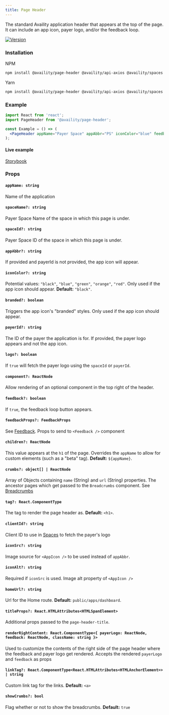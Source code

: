 ```yaml
---
title: Page Header
---
```


The standard Availity application header that appears at the top of the page. It can include an app icon, payer logo, and/or the feedback loop.

[![Version](https://img.shields.io/npm/v/@availity/page-header.svg?style=for-the-badge)](https://www.npmjs.com/package/@availity/page-header)

### Installation

NPM

```bash
npm install @availity/page-header @availity/api-axios @availity/spaces axios formik yup@^0.32.0
```

Yarn

```bash
npm install @availity/page-header @availity/api-axios @availity/spaces axios formik yup@^0.32.0
```

### Example

```jsx
import React from 'react';
import PageHeader from '@availity/page-header';

const Example = () => (
  <PageHeader appName="Payer Space" appAbbr="PS" iconColor="blue" feedback />
);
```

#### Live example

[Storybook](https://availity.github.io/availity-react/storybook/?path=/docs/components-page-header--default)

### Props

#### `appName: string`

Name of the application

#### `spaceName?: string`

Payer Space Name of the space in which this page is under.

#### `spaceId?: string`

Payer Space ID of the space in which this page is under.

#### `appAbbr?: string`

If provided and payerId is not provided, the app icon will appear.

#### `iconColor?: string`

Potential values: `"black"`, `"blue"`, `"green"`, `"orange"`, `"red"`. Only used if the app icon should appear. **Default:** `"black"`.

#### `branded?: boolean`

Triggers the app icon's "branded" styles. Only used if the app icon should appear.

#### `payerId?: string`

The ID of the payer the application is for. If provided, the payer logo appears and not the app icon.

#### `logo?: boolean`

If `true` will fetch the payer logo using the `spaceId` or `payerId`.

#### `component?: ReactNode`

Allow rendering of an optional component in the top right of the header.

#### `feedback?: boolean`

If `true`, the feedback loop button appears.

#### `feedbackProps?: FeedbackProps`

See [Feedback](/components/feedback/feedback/#props). Props to send to `<Feedback />` component

#### `children?: ReactNode`

This value appears at the `h1` of the page. Overrides the `appName` to allow for custom elements (such as a "beta" tag). **Default:** `${appName}`.

#### `crumbs?: object[] | ReactNode`

Array of Objects containing `name` (String) and `url` (String) properties. The ancestor pages which get passed to the `Breadcrumbs` component. See [Breadcrumbs](/components/breadcrumbs/#crumbs-arrayobject)

#### `tag?: React.ComponentType`

The tag to render the page header as. **Default:** `<h1>`.

#### `clientId?: string`

Client ID to use in [Spaces](/components/spaces/spaces/) to fetch the payer's logo

#### `iconSrc?: string`

Image source for `<AppIcon />` to be used instead of `appAbbr`.

#### `iconAlt?: string`

Required if `iconSrc` is used. Image alt property of `<AppIcon />`

#### `homeUrl?: string`

Url for the Home route. **Default:** `public/apps/dashboard`.

#### `titleProps?: React.HTMLAttributes<HTMLSpanElement>`

Additional props passed to the `page-header-title`.

#### `renderRightContent: React.ComponentType<{ payerLogo: ReactNode, feedback: ReactNode, className: string }>`

Used to customize the contents of the right side of the page header where the feedback and payer logo get rendered. Accepts the rendered `payerLogo` and `feedback` as props

#### `linkTag?: React.ComponentType<React.HTMLAttributes<HTMLAnchorElement>> | string`

Custom link tag for the links. **Default:** `<a>`

#### `showCrumbs?: bool`

Flag whether or not to show the breadcrumbs. **Default:** `true`
